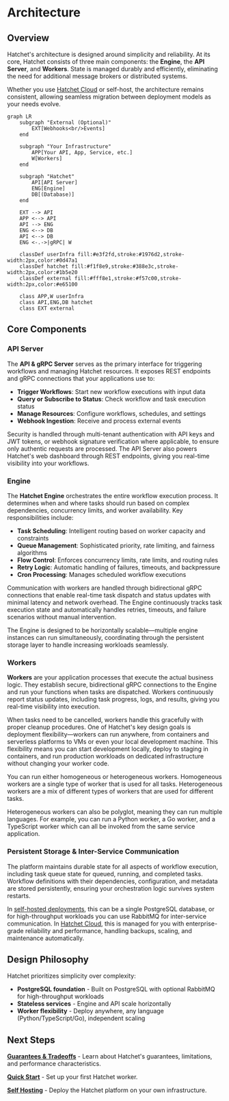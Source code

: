 # Architecture

## Overview

Hatchet's architecture is designed around simplicity and reliability. At its core, Hatchet consists of three main components: the **Engine**, the **API Server**, and **Workers**. State is managed durably and efficiently, eliminating the need for additional message brokers or distributed systems.

Whether you use [Hatchet Cloud](https://cloud.onhatchet.run) or self-host, the architecture remains consistent, allowing seamless migration between deployment models as your needs evolve.

```mermaid
graph LR
    subgraph "External (Optional)"
        EXT[Webhooks<br/>Events]
    end

    subgraph "Your Infrastructure"
        APP[Your API, App, Service, etc.]
        W[Workers]
    end

    subgraph "Hatchet"
        API[API Server]
        ENG[Engine]
        DB[(Database)]
    end

    EXT --> API
    APP <--> API
    API --> ENG
    ENG <--> DB
    API <--> DB
    ENG <-.->|gRPC| W

    classDef userInfra fill:#e3f2fd,stroke:#1976d2,stroke-width:2px,color:#0d47a1
    classDef hatchet fill:#f1f8e9,stroke:#388e3c,stroke-width:2px,color:#1b5e20
    classDef external fill:#fff8e1,stroke:#f57c00,stroke-width:2px,color:#e65100

    class APP,W userInfra
    class API,ENG,DB hatchet
    class EXT external
```

## Core Components

### API Server

The **API & gRPC Server** serves as the primary interface for triggering workflows and managing Hatchet resources. It exposes REST endpoints and gRPC connections that your applications use to:

- **Trigger Workflows**: Start new workflow executions with input data
- **Query or Subscribe to Status**: Check workflow and task execution status
- **Manage Resources**: Configure workflows, schedules, and settings
- **Webhook Ingestion**: Receive and process external events

Security is handled through multi-tenant authentication with API keys and JWT tokens, or webhook signature verification where applicable, to ensure only authentic requests are processed. The API Server also powers Hatchet's web dashboard through REST endpoints, giving you real-time visibility into your workflows.

### Engine

The **Hatchet Engine** orchestrates the entire workflow execution process. It determines when and where tasks should run based on complex dependencies, concurrency limits, and worker availability. Key responsibilities include:

- **Task Scheduling**: Intelligent routing based on worker capacity and constraints
- **Queue Management**: Sophisticated priority, rate limiting, and fairness algorithms
- **Flow Control**: Enforces concurrency limits, rate limits, and routing rules
- **Retry Logic**: Automatic handling of failures, timeouts, and backpressure
- **Cron Processing**: Manages scheduled workflow executions

Communication with workers are handled through bidirectional gRPC connections that enable real-time task dispatch and status updates with minimal latency and network overhead. The Engine continuously tracks task execution state and automatically handles retries, timeouts, and failure scenarios without manual intervention.

The Engine is designed to be horizontally scalable—multiple engine instances can run simultaneously, coordinating through the persistent storage layer to handle increasing workloads seamlessly.

### Workers

**Workers** are your application processes that execute the actual business logic. They establish secure, bidirectional gRPC connections to the Engine and run your functions when tasks are dispatched. Workers continuously report status updates, including task progress, logs, and results, giving you real-time visibility into execution.

When tasks need to be cancelled, workers handle this gracefully with proper cleanup procedures. One of Hatchet's key design goals is deployment flexibility—workers can run anywhere, from containers and serverless platforms to VMs or even your local development machine. This flexibility means you can start development locally, deploy to staging in containers, and run production workloads on dedicated infrastructure without changing your worker code.

You can run either homogeneous or heterogeneous workers. Homogeneous workers are a single type of worker that is used for all tasks. Heterogeneous workers are a mix of different types of workers that are used for different tasks.

Heterogeneous workers can also be polyglot, meaning they can run multiple languages. For example, you can run a Python worker, a Go worker, and a TypeScript worker which can all be invoked from the same service application.

### Persistent Storage & Inter-Service Communication

The platform maintains durable state for all aspects of workflow execution, including task queue state for queued, running, and completed tasks. Workflow definitions with their dependencies, configuration, and metadata are stored persistently, ensuring your orchestration logic survives system restarts.

In [self-hosted deployments](./self-hosting), this can be a single PostgreSQL database, or for high-throughput workloads you can use RabbitMQ for inter-service communication. In [Hatchet Cloud](https://hatchet.run), this is managed for you with enterprise-grade reliability and performance, handling backups, scaling, and maintenance automatically.

## Design Philosophy

Hatchet prioritizes simplicity over complexity:

- **PostgreSQL foundation** - Built on PostgreSQL with optional RabbitMQ for high-throughput workloads
- **Stateless services** - Engine and API scale horizontally
- **Worker flexibility** - Deploy anywhere, any language (Python/TypeScript/Go), independent scaling

## Next Steps

**[Guarantees & Tradeoffs](./guarantees-and-tradeoffs.mdx)** - Learn about Hatchet's guarantees, limitations, and performance characteristics.

**[Quick Start](./setup.mdx)** - Set up your first Hatchet worker.

**[Self Hosting](./self-hosting)** - Deploy the Hatchet platform on your own infrastructure.
